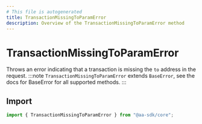 ```yaml
---
# This file is autogenerated
title: TransactionMissingToParamError
description: Overview of the TransactionMissingToParamError method
---
```


# TransactionMissingToParamError

Throws an error indicating that a transaction is missing the `to` address in the request.
:::note
`TransactionMissingToParamError` extends `BaseError`, see the docs for BaseError for all supported methods.
:::

## Import

```ts
import { TransactionMissingToParamError } from "@aa-sdk/core";
```
